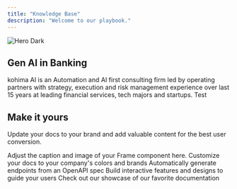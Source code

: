 ```yaml
---
title: "Knowledge Base"
description: "Welcome to our playbook."
---
```


<img
  alt="Hero Dark"
  classname="hidden dark:block"
  src="/images/hero-dark.svg"
/>

## Gen AI in Banking

kohima AI is an Automation and AI first consulting firm led by operating partners with strategy, execution and risk management experience over last 15 years at leading financial services, tech majors and startups. Test

## Make it yours

Update your docs to your brand and add valuable content for the best user conversion.

<Frame>
  Adjust the caption and image of your Frame component here.
</Frame>

<CardGroup cols={2}>
  <Card title="Customize Style" icon="palette" href="https://www.linkedin.com/posts/kohimaai_presence-of-a-rigorous-discovery-checklist-activity-7331090830293655553-v04B">
    Customize your docs to your company's colors and brands
  </Card>
  <Card title="Reference APIs" icon="code" href="https://mintlify.com/docs/api-playground/openapi">
    Automatically generate endpoints from an OpenAPI spec
  </Card>
  <Card title="Add Components" icon="screwdriver-wrench" href="https://mintlify.com/docs/components/accordion">
    Build interactive features and designs to guide your users
  </Card>
  <Card title="Get Inspiration" icon="stars" href="https://mintlify.com/customers">
    Check out our showcase of our favorite documentation
  </Card>
</CardGroup>